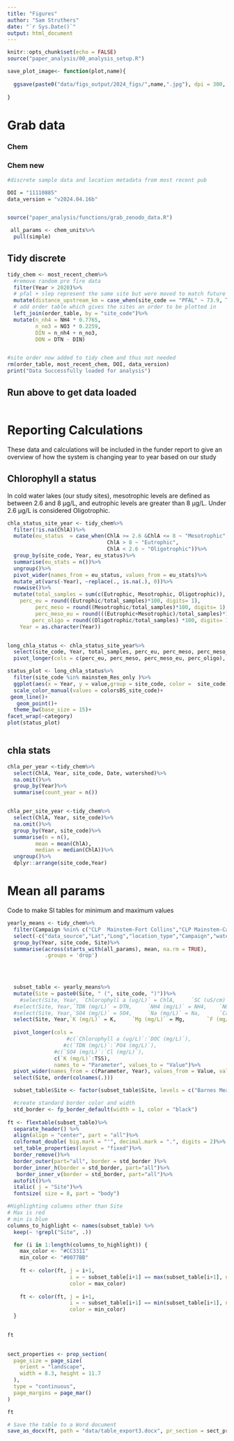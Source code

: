 ```yaml
---
title: "Figures"
author: "Sam Struthers"
date: "`r Sys.Date()`"
output: html_document
---
```


```r
knitr::opts_chunk$set(echo = FALSE)
source("paper_analysis/00_analysis_setup.R")

save_plot_image<- function(plot,name){
  
  ggsave(paste0("data/figs_output/2024_figs/",name,".jpg"), dpi = 300, width = 18, height = 10)
  
}

```

# Grab data

###  Chem

### Chem new
```r

#discrete sample data and location metadata from most recent pub

DOI = "11110885"
data_version = "v2024.04.16b"


source("paper_analysis/functions/grab_zenodo_data.R")

 all_params <- chem_units%>%
  pull(simple)
```


## Tidy discrete

```r
tidy_chem <- most_recent_chem%>%
  #remove random pre fire data
  filter(Year > 2020)%>%
  # pfal + slep represent the same site but were moved to match future sensor location
  mutate(distance_upstream_km = case_when(site_code == "PFAL" ~ 73.9, TRUE ~ distance_upstream_km))%>%
  # add order table which gives the sites an order to be plotted in
  left_join(order_table, by = "site_code")%>%
  mutate(n_nh4 = NH4 * 0.7765, 
         n_no3 = NO3 * 0.2259, 
         DIN = n_nh4 + n_no3,
         DON = DTN - DIN)


#site order now added to tidy chem and thus not needed
rm(order_table, most_recent_chem, DOI, data_version)
print("Data Successfully loaded for analysis")
```


## Run above to get data loaded

```r

```


# Reporting Calculations
These data and calculations will be included in the funder report to give an overview of how the system is changing year to year based on our study

## Chlorophyll a status

In cold water lakes (our study sites), mesotrophic levels are defined as between 2.6 and 8 µg/L, and eutrophic levels are greater than 8 µg/L. Under 2.6 µg/L is considered Oligotrophic. 
```r

chla_status_site_year <- tidy_chem%>%
  filter(!is.na(ChlA))%>%
  mutate(eu_status  = case_when(ChlA >= 2.6 &ChlA <= 8 ~ "Mesotrophic", 
                                ChlA > 8 ~ "Eutrophic",
                                ChlA < 2.6 ~ "Oligotrophic"))%>%
  group_by(site_code, Year, eu_status)%>%
  summarise(eu_stats = n())%>%
  ungroup()%>%
  pivot_wider(names_from = eu_status, values_from = eu_stats)%>%
  mutate_at(vars(-Year), ~replace(., is.na(.), 0))%>%
  rowwise()%>%
  mutate(total_samples = sum(c(Eutrophic, Mesotrophic, Oligotrophic)),
    perc_eu = round((Eutrophic/total_samples)*100, digits= 1), 
         perc_meso = round((Mesotrophic/total_samples)*100, digits= 1),
         perc_meso_eu = round(((Eutrophic+Mesotrophic)/total_samples)*100, digits= 1), 
        perc_oligo = round((Oligotrophic/total_samples) *100, digits= 1),
    Year = as.character(Year))


long_chla_status <- chla_status_site_year%>%
  select(site_code, Year, total_samples, perc_eu, perc_meso, perc_meso_eu, perc_oligo)%>%
  pivot_longer(cols = c(perc_eu, perc_meso, perc_meso_eu, perc_oligo), names_to = "category", values_to = "value" )

status_plot <- long_chla_status%>%
  filter(site_code %in% mainstem_Res_only )%>%
  ggplot(aes(x = Year, y = value,group = site_code, color =  site_code))+
  scale_color_manual(values = colorsBS_site_code)+
 geom_line()+
   geom_point()+
  theme_bw(base_size = 15)+
facet_wrap(~category)
plot(status_plot)



```

## chla stats

```r


chla_per_year <-tidy_chem%>%
  select(ChlA, Year, site_code, Date, watershed)%>%
  na.omit()%>%
  group_by(Year)%>%
  summarise(count_year = n())


chla_per_site_year <-tidy_chem%>%
  select(ChlA, Year, site_code)%>%
  na.omit()%>%
  group_by(Year, site_code)%>%
  summarise(n = n(), 
         mean = mean(ChlA), 
         median = median(ChlA))%>%
  ungroup()%>%
  dplyr::arrange(site_code,Year)

```


# Mean all params

Code to make SI tables for minimum and maximum values 
```r

yearly_means <- tidy_chem%>%
  filter(Campaign %nin% c("CLP  Mainstem-Fort Collins","CLP Mainstem-Canyon" )& site_code %nin% c("PJW","JWC"  ,"PBR","PBD", "PNF","PSF","SFM","SAWM", "LDRT1", "legacy","timberline","ELC","archery","PFAL", "BEAV") & Year >= 2021)%>%
  select(-c("data_source","Lat","Long","location_type","Campaign","watershed","burn_status","Buffer_Level","Watershed_Level","distance_upstream_km", "FCW_number", "Field_DO_mgL","Field_Cond_µS_cm","Field_Temp_C"))%>%
  group_by(Year, site_code, Site)%>%
  summarise(across(starts_with(all_params), mean, na.rm = TRUE),
            .groups = 'drop')
 


  
  subset_table <- yearly_means%>%
  mutate(Site = paste0(Site, " (", site_code, ")"))%>%
    #select(Site, Year, `Chlorophyll a (ug/L)` = ChlA,     `SC (uS/cm)` = SC,    pH,    `DOC (mg/L)` = DOC)%>%
  #select(Site, Year,`TDN (mg/L)` = DTN,     `NH4 (mg/L)` = NH4,   	`NO3 (mg/L)` = NO3,   `PO4 (mg/L)` = PO4 )%>%
  #select(Site, Year,`SO4 (mg/L)` = SO4,     `Na (mg/L)` = Na,   	`Ca (mg/L)` = Ca,   `Cl (mg/L)` = Cl )%>%
  select(Site, Year,`K (mg/L)` = K,     `Mg (mg/L)` = Mg,   	`F (mg/L)` = `F`, TSS)%>%
    
  pivot_longer(cols = 
                   #c(`Chlorophyll a (ug/L)`:`DOC (mg/L)`),
                  #c(`TDN (mg/L)`:`PO4 (mg/L)`),
               #c(`SO4 (mg/L)`:`Cl (mg/L)`),
               c(`K (mg/L)`:TSS),
               names_to = "Parameter", values_to = "Value")%>%
  pivot_wider(names_from = c(Parameter, Year), values_from = Value, values_fill = 0)%>%
  select(Site, order(colnames(.)))

  subset_table$Site <- factor(subset_table$Site, levels = c("Barnes Meadow Outflow (BMD)", "Barnes Meadow Reservoir (BRNR)", "Chambers Inlet (CBRI)", "Chambers Reservoir (CBRR)", "Chambers Outflow (CHD)", "Joe Wright Inlet (JOEI)", "Joe Wright Reservoir (JOER)", "Comanche Inflow (COMI)",  "Comanche Reservoir (COMR)", "Comanche Outflow (COMO)", "Hourglass Inflow (HORI)", "Hourglass Reservoir (HORR)", "Hourglass Outflow (HORO)","Long Draw Outlet (LNGO)","Long Draw Reservoir (LNGR)","Peterson Outlet (PTRO)", "Peterson Reservoir (PTRR)"     ))

  #create standard border color and width
  std_border <- fp_border_default(width = 1, color = "black")
  
ft <- flextable(subset_table)%>%
  separate_header() %>%
  align(align = "center", part = "all")%>%
  colformat_double( big.mark = "'", decimal.mark = ".", digits = 2)%>%
  set_table_properties(layout = "fixed")%>%
  border_remove()%>%
  border_outer(part="all", border = std_border )%>%
  border_inner_h(border = std_border, part="all")%>%
   border_inner_v(border = std_border, part="all")%>%
  autofit()%>%
  italic( j = "Site")%>%
  fontsize( size = 8, part = "body")

#Highlighting columns other than Site
# Max is red
# min is blue
columns_to_highlight <- names(subset_table) %>%
  keep(~ !grepl("Site", .))

  for (i in 1:length(columns_to_highlight)) {
    max_color <- "#CC3311"
    min_color <- "#0077BB"
    
    ft <- color(ft, j = i+1, 
                    i = ~ subset_table[i+1] == max(subset_table[i+1], na.rm = TRUE), 
                    color = max_color)
    
    ft <- color(ft, j = i+1, 
                    i = ~ subset_table[i+1] == min(subset_table[i+1], na.rm = TRUE), 
                    color = min_color)
  }
  

ft

  
sect_properties <- prop_section(
  page_size = page_size(
    orient = "landscape",
    width = 8.3, height = 11.7
  ),
  type = "continuous",
  page_margins = page_mar()
)

ft

# Save the table to a Word document
save_as_docx(ft, path = "data/table_export3.docx", pr_section = sect_properties)



```
